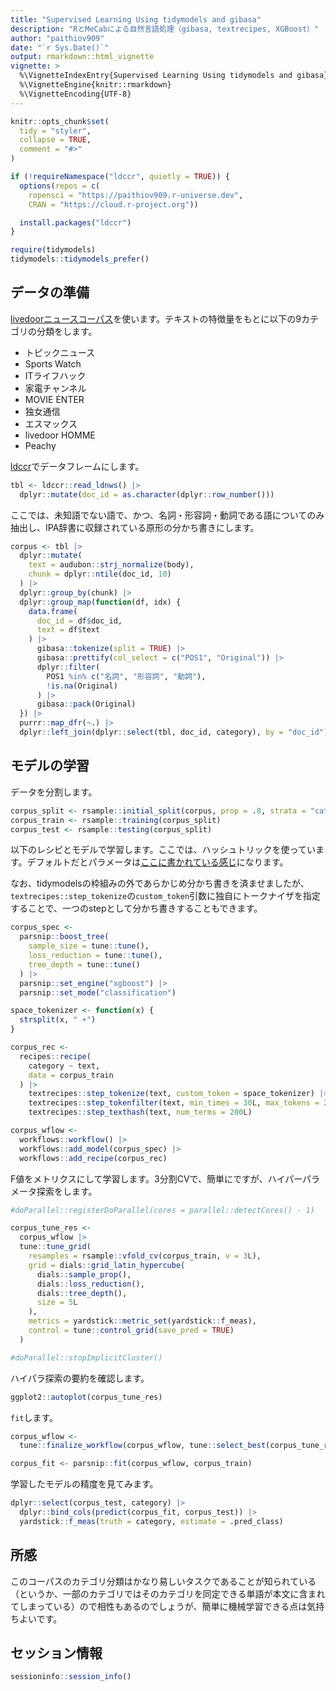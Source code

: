 ```yaml
---
title: "Supervised Learning Using tidymodels and gibasa"
description: "RとMeCabによる自然言語処理（gibasa, textrecipes, XGBoost）"
author: "paithiov909"
date: "`r Sys.Date()`"
output: rmarkdown::html_vignette
vignette: >
  %\VignetteIndexEntry{Supervised Learning Using tidymodels and gibasa}
  %\VignetteEngine{knitr::rmarkdown}
  %\VignetteEncoding{UTF-8}
---
```


```r
knitr::opts_chunk$set(
  tidy = "styler",
  collapse = TRUE,
  comment = "#>"
)

if (!requireNamespace("ldccr", quietly = TRUE)) {
  options(repos = c(
    ropensci = "https://paithiov909.r-universe.dev",
    CRAN = "https://cloud.r-project.org"))

  install.packages("ldccr")
}

require(tidymodels)
tidymodels::tidymodels_prefer()
```

## データの準備

[livedoorニュースコーパス](https://www.rondhuit.com/download.html#ldcc)を使います。テキストの特徴量をもとに以下の9カテゴリの分類をします。

- トピックニュース
- Sports Watch
- ITライフハック
- 家電チャンネル
- MOVIE ENTER
- 独女通信
- エスマックス
- livedoor HOMME
- Peachy

[ldccr](https://github.com/paithiov909/ldccr)でデータフレームにします。

```r
tbl <- ldccr::read_ldnws() |>
  dplyr::mutate(doc_id = as.character(dplyr::row_number()))
```

ここでは、未知語でない語で、かつ、名詞・形容詞・動詞である語についてのみ抽出し、IPA辞書に収録されている原形の分かち書きにします。

```r
corpus <- tbl |>
  dplyr::mutate(
    text = audubon::strj_normalize(body),
    chunk = dplyr::ntile(doc_id, 10)
  ) |>
  dplyr::group_by(chunk) |>
  dplyr::group_map(function(df, idx) {
    data.frame(
      doc_id = df$doc_id,
      text = df$text
    ) |>
      gibasa::tokenize(split = TRUE) |>
      gibasa::prettify(col_select = c("POS1", "Original")) |>
      dplyr::filter(
        POS1 %in% c("名詞", "形容詞", "動詞"),
        !is.na(Original)
      ) |>
      gibasa::pack(Original)
  }) |>
  purrr::map_dfr(~.) |>
  dplyr::left_join(dplyr::select(tbl, doc_id, category), by = "doc_id")
```

## モデルの学習

データを分割します。

```r
corpus_split <- rsample::initial_split(corpus, prop = .8, strata = "category")
corpus_train <- rsample::training(corpus_split)
corpus_test <- rsample::testing(corpus_split)
```

以下のレシピとモデルで学習します。ここでは、ハッシュトリックを使っています。デフォルトだとパラメータは[ここに書かれている感じ](https://parsnip.tidymodels.org/reference/boost_tree.html)になります。

なお、tidymodelsの枠組みの外であらかじめ分かち書きを済ませましたが、`textrecipes::step_tokenize`の`custom_token`引数に独自にトークナイザを指定することで、一つのstepとして分かち書きすることもできます。

```r
corpus_spec <-
  parsnip::boost_tree(
    sample_size = tune::tune(),
    loss_reduction = tune::tune(),
    tree_depth = tune::tune()
  ) |>
  parsnip::set_engine("xgboost") |>
  parsnip::set_mode("classification")

space_tokenizer <- function(x) {
  strsplit(x, " +")
}

corpus_rec <-
  recipes::recipe(
    category ~ text,
    data = corpus_train
  ) |>
    textrecipes::step_tokenize(text, custom_token = space_tokenizer) |>
    textrecipes::step_tokenfilter(text, min_times = 30L, max_tokens = 200L) |>
    textrecipes::step_texthash(text, num_terms = 200L)
```

```r
corpus_wflow <-
  workflows::workflow() |>
  workflows::add_model(corpus_spec) |>
  workflows::add_recipe(corpus_rec)
```

F値をメトリクスにして学習します。3分割CVで、簡単にですが、ハイパーパラメータ探索をします。

```r
#doParallel::registerDoParallel(cores = parallel::detectCores() - 1)

corpus_tune_res <-
  corpus_wflow |>
  tune::tune_grid(
    resamples = rsample::vfold_cv(corpus_train, v = 3L),
    grid = dials::grid_latin_hypercube(
      dials::sample_prop(),
      dials::loss_reduction(),
      dials::tree_depth(),
      size = 5L
    ),
    metrics = yardstick::metric_set(yardstick::f_meas),
    control = tune::control_grid(save_pred = TRUE)
  )

#doParallel::stopImplicitCluster()
```

ハイパラ探索の要約を確認します。

```r
ggplot2::autoplot(corpus_tune_res)
```

`fit`します。

```r
corpus_wflow <-
  tune::finalize_workflow(corpus_wflow, tune::select_best(corpus_tune_res, metric = "f_meas"))

corpus_fit <- parsnip::fit(corpus_wflow, corpus_train)
```

学習したモデルの精度を見てみます。

```r
dplyr::select(corpus_test, category) |>
  dplyr::bind_cols(predict(corpus_fit, corpus_test)) |>
  yardstick::f_meas(truth = category, estimate = .pred_class)
```

## 所感

このコーパスのカテゴリ分類はかなり易しいタスクであることが知られている（というか、一部のカテゴリではそのカテゴリを同定できる単語が本文に含まれてしまっている）ので相性もあるのでしょうが、簡単に機械学習できる点は気持ちよいです。

## セッション情報

```r
sessioninfo::session_info()
```
